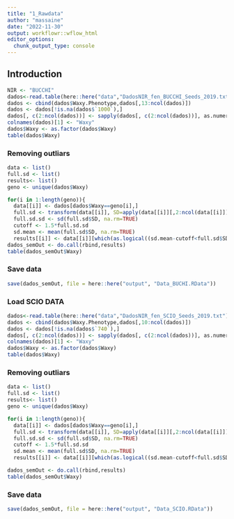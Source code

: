 ```yaml
---
title: "1_Rawdata"
author: "massaine"
date: "2022-11-30"
output: workflowr::wflow_html
editor_options:
  chunk_output_type: console
---
```


## Introduction
```r
NIR <- "BUCCHI"
dados<-read.table(here::here("data","DadosNIR_fen_BUCCHI_Seeds_2019.txt"), header=T, sep="\t", na.strings="NA", strip.white=TRUE, check.names=FALSE)
dados <- cbind(dados$Waxy.Phenotype,dados[,13:ncol(dados)])
dados <- dados[!is.na(dados$`1000`),]  
dados[, c(2:ncol(dados))] <- sapply(dados[, c(2:ncol(dados))], as.numeric)
colnames(dados)[1] <- "Waxy"
dados$Waxy <- as.factor(dados$Waxy)
table(dados$Waxy)
```

### Removing outliars
```r
data <- list()
full.sd <- list()
results<- list()
geno <- unique(dados$Waxy)                                 

for(i in 1:length(geno)){
  data[[i]] <- dados[dados$Waxy==geno[i],]
  full.sd <- transform(data[[i]], SD=apply(data[[i]][,2:ncol(data[[i]])], 1, sd, na.rm = TRUE))
  full.sd.sd <- sd(full.sd$SD, na.rm=TRUE)
  cutoff <- 1.5*full.sd.sd
  sd.mean <- mean(full.sd$SD, na.rm=TRUE)
  results[[i]] <- data[[i]][which(as.logical((sd.mean-cutoff<full.sd$SD)*(full.sd$SD<sd.mean+cutoff))), ]}
dados_semOut <- do.call(rbind,results)  
table(dados_semOut$Waxy)
```

### Save data
```r
save(dados_semOut, file = here::here("output", "Data_BUCHI.RData"))
```


### Load SCIO DATA
```r
dados<-read.table(here::here("data","DadosNIR_fen_SCIO_Seeds_2019.txt"), header=T, sep="\t", na.strings="NA", strip.white=TRUE, check.names=FALSE)
dados <- cbind(dados$Waxy.Phenotype,dados[,10:ncol(dados)])
dados <- dados[!is.na(dados$`740`),]  
dados[, c(2:ncol(dados))] <- sapply(dados[, c(2:ncol(dados))], as.numeric)
colnames(dados)[1] <- "Waxy"
dados$Waxy <- as.factor(dados$Waxy)
table(dados$Waxy)
```

### Removing outliars
```r
data <- list()
full.sd <- list()
results<- list()
geno <- unique(dados$Waxy)                                 

for(i in 1:length(geno)){
  data[[i]] <- dados[dados$Waxy==geno[i],]
  full.sd <- transform(data[[i]], SD=apply(data[[i]][,2:ncol(data[[i]])], 1, sd, na.rm = TRUE))
  full.sd.sd <- sd(full.sd$SD, na.rm=TRUE)
  cutoff <- 1.5*full.sd.sd
  sd.mean <- mean(full.sd$SD, na.rm=TRUE)
  results[[i]] <- data[[i]][which(as.logical((sd.mean-cutoff<full.sd$SD)*(full.sd$SD<sd.mean+cutoff))), ]}

dados_semOut <- do.call(rbind,results)  
table(dados_semOut$Waxy)
```

### Save data
```r
save(dados_semOut, file = here::here("output", "Data_SCIO.RData"))
```

